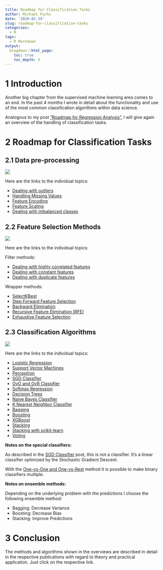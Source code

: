 ```yaml
---
title: Roadmap for Classification Tasks
author: Michael Fuchs
date: '2020-02-19'
slug: roadmap-for-classification-tasks
categories:
  - R
tags:
  - R Markdown
output:
  blogdown::html_page:
    toc: true
    toc_depth: 5
---
```




# 1 Introduction


Another big chapter from the supervised machine learning area comes to an end. In the past 4 months I wrote in detail about the functionality and use of the most common classification algorithms within data science.

Analogous to my post ["Roadmap for Regression Analysis"](https://michael-fuchs-python.netlify.com/2019/10/14/roadmap-for-regression-analysis/), I will give again an overview of the handling of classification tasks.



# 2 Roadmap for Classification Tasks

## 2.1 Data pre-processing

![](/post/2020-02-19-roadmap-for-classification-tasks_files/p40p1.png)



Here are the links to the individual topics:

+ [Dealing with outliers](https://michael-fuchs-python.netlify.com/2019/08/20/dealing-with-outliers/)
+ [Handling Missing Values](https://michael-fuchs-python.netlify.com/2019/03/18/dealing-with-missing-values/)
+ [Feature Encoding](https://michael-fuchs-python.netlify.com/2019/06/16/types-of-encoder/)
+ [Feature Scaling](https://michael-fuchs-python.netlify.com/2019/08/31/feature-scaling-with-scikit-learn/)
+ [Dealing with imbalanced classes](https://michael-fuchs-python.netlify.com/2020/01/16/dealing-with-imbalanced-classes/)



## 2.2 Feature Selection Methods


![](/post/2020-02-19-roadmap-for-classification-tasks_files/p40p2.png)


Here are the links to the individual topics:


Filter methods:

+ [Dealing with highly correlated features](https://michael-fuchs-python.netlify.com/2019/07/28/dealing-with-highly-correlated-features/)
+ [Dealing with constant features](https://michael-fuchs-python.netlify.com/2019/08/09/dealing-with-constant-and-duplicate-features/)
+ [Dealing with duplicate features](https://michael-fuchs-python.netlify.com/2019/08/09/dealing-with-constant-and-duplicate-features/)



Wrapper methods:

+ [SelectKBest](https://michael-fuchs-python.netlify.com/2020/01/31/feature-selection-methods-for-classification-tasks/)
+ [Step Forward Feature Selection](https://michael-fuchs-python.netlify.com/2020/01/31/feature-selection-methods-for-classification-tasks/)
+ [Backward Elimination](https://michael-fuchs-python.netlify.com/2020/01/31/feature-selection-methods-for-classification-tasks/)
+ [Recursive Feature Elimination (RFE)](https://michael-fuchs-python.netlify.com/2020/01/31/feature-selection-methods-for-classification-tasks/)
+ [Exhaustive Feature Selection](https://michael-fuchs-python.netlify.com/2020/01/31/feature-selection-methods-for-classification-tasks/)




## 2.3 Classification Algorithms



![](/post/2020-02-19-roadmap-for-classification-tasks_files/p40p3.png)

Here are the links to the individual topics:

+ [Logistic Regression](https://michael-fuchs-python.netlify.com/2019/10/31/introduction-to-logistic-regression/)
+ [Support Vector Machines](https://michael-fuchs-python.netlify.com/2019/11/08/introduction-to-support-vector-machines/)
+ [Perceptron](https://michael-fuchs-python.netlify.com/2019/11/14/introduction-to-perceptron-algorithm/)
+ [SGD Classifier](https://michael-fuchs-python.netlify.com/2019/11/11/introduction-to-sgd-classifier/)
+ [OvO and OvR Classifier](https://michael-fuchs-python.netlify.com/2019/11/13/ovo-and-ovr-classifier/)
+ [Softmax Regression](https://michael-fuchs-python.netlify.com/2019/11/15/multinomial-logistic-regression/)
+ [Decision Trees](https://michael-fuchs-python.netlify.com/2019/11/30/introduction-to-decision-trees/)
+ [Naive Bayes Classifier](https://michael-fuchs-python.netlify.com/2019/12/15/introduction-to-naive-bayes-classifier/)
+ [K Nearest Neighbor Classifier](https://michael-fuchs-python.netlify.com/2019/12/27/introduction-to-knn-classifier/)
+ [Bagging](https://michael-fuchs-python.netlify.app/2020/03/07/ensemble-modeling-bagging/)
+ [Boosting](https://michael-fuchs-python.netlify.app/2020/03/26/ensemble-modeling-boosting/)
+ [XGBoost](https://michael-fuchs-python.netlify.app/2020/04/01/ensemble-modeling-xgboost/)
+ [Stacking](https://michael-fuchs-python.netlify.app/2020/04/24/ensemble-modeling-stacking/)
+ [Stacking with scikit-learn](https://michael-fuchs-python.netlify.app/2020/04/29/stacking-with-scikit-learn/)
+ [Voting](https://michael-fuchs-python.netlify.app/2020/05/05/ensemble-modeling-voting//)


**Notes on the special classifiers:**

As described in the [SGD Classifier](https://michael-fuchs-python.netlify.com/2019/11/11/introduction-to-sgd-classifier/) post, this is not a classifier. It's a linear classifier optimized by the Stochastic Gradient Descent.


With the [One-vs-One and One-vs-Rest](https://michael-fuchs-python.netlify.com/2019/11/13/ovo-and-ovr-classifier/) method it is possible to make binary classifiers multiple.


**Notes on ensemble methods:**

Depending on the underlying problem with the predictions I choose the following ensemble method:

+ Bagging: Decrease Variance
+	Boosting: Decrease Bias
+	Stacking: Improve Predictions


# 3 Conclusion

The methods and algorithms shown in the overviews are described in detail in the respective publications with regard to theory and practical application. Just click on the respective link.


